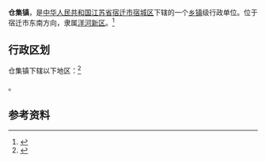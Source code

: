 {{中国乡级行政区|32/13/02/105/000}}

'''仓集镇'''，是[[中华人民共和国|中华人民共和国]][[江苏省|江苏省]][[宿迁市|宿迁市]][[宿城区|宿城区]]下辖的一个[[乡镇|乡镇]]级行政单位。位于宿迁市东南方向，隶属[[洋河新区|洋河新区]]。<ref>{{PRC admin/ref sgc|{{PRC admin/parent|32/13/02/105/000}}}}</ref>

== 行政区划 ==

仓集镇下辖以下地区：<ref>{{PRC admin/ref sgc|32/13/02/105/000}}</ref>

{{PRC admin/children|32/13/02/105/000}}。

== 参考资料 ==

{{reflist}}

{{行政区划小作品}}
{{PRC admin/navcat|32/13/02/105/000}}